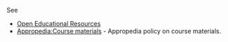 See
* [[Open Educational Resources]]
* [[Appropedia:Course materials]] - Appropedia policy on course materials.

{{disambig}}